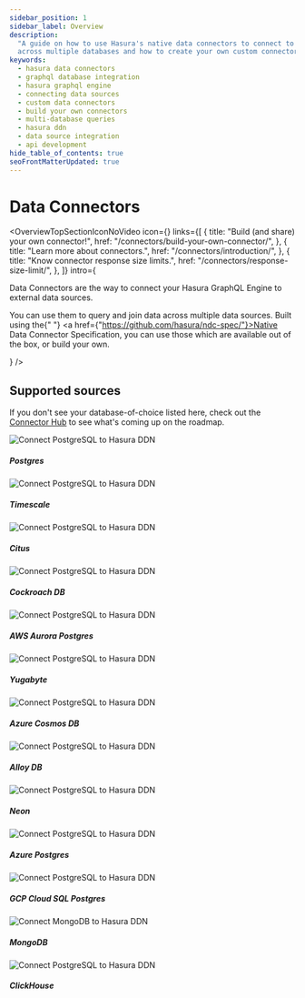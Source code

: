 ```yaml
---
sidebar_position: 1
sidebar_label: Overview
description:
  "A guide on how to use Hasura's native data connectors to connect to external data sources. Learn how to query data
  across multiple databases and how to create your own custom connectors."
keywords:
  - hasura data connectors
  - graphql database integration
  - hasura graphql engine
  - connecting data sources
  - custom data connectors
  - build your own connectors
  - multi-database queries
  - hasura ddn
  - data source integration
  - api development
hide_table_of_contents: true
seoFrontMatterUpdated: true
---
```



# Data Connectors

<OverviewTopSectionIconNoVideo
  icon={<Icon />}
  links={[
    {
      title: "Build (and share) your own connector!",
      href: "/connectors/build-your-own-connector/",
    },
    {
      title: "Learn more about connectors.",
      href: "/connectors/introduction/",
    },
    {
      title: "Know connector response size limits.",
      href: "/connectors/response-size-limit/",
    },
  ]}
  intro={
    <div>
      <p>Data Connectors are the way to connect your Hasura GraphQL Engine to external data sources.</p>
      <p>
        You can use them to query and join data across multiple data sources. Built using the{" "}
        <a href={"https://github.com/hasura/ndc-spec/"}>Native Data Connector Specification</a>, you can use those which
        are available out of the box, or build your own.
      </p>
    </div>
  }
/>

## Supported sources

If you don't see your database-of-choice listed here, check out the [Connector Hub](https://hasura.io/connectors) to see
what's coming up on the roadmap.

<div className="vendor-table">
  <Link href={"/connectors/postgresql/"}>
    <div className="vendor-card-wrapper">
      <div className="vendor-card">
        <img src={PostgreSQL} title="PostgreSQL" alt="Connect PostgreSQL to Hasura DDN" />
      </div>
      <h5>Postgres</h5>
    </div>
  </Link>
  <!-- Timescale -->
  <Link href={"/connectors/postgresql/"}>
    <div className="vendor-card-wrapper">
      <div className="vendor-card">
        <img src={Timescale} title="PostgreSQL" alt="Connect PostgreSQL to Hasura DDN" />
      </div>
      <h5>Timescale</h5>
    </div>
  </Link>
  <!-- Citus -->
  <Link href={"/connectors/postgresql/"}>
    <div className="vendor-card-wrapper">
      <div className="vendor-card">
        <img src={Citus} title="PostgreSQL" alt="Connect PostgreSQL to Hasura DDN" />
      </div>
      <h5>Citus</h5>
    </div>
  </Link>
  <!-- CRDB -->
  <Link href={"/connectors/postgresql/"}>
    <div className="vendor-card-wrapper">
      <div className="vendor-card">
        <img src={CRDB} title="PostgreSQL" alt="Connect PostgreSQL to Hasura DDN" />
      </div>
      <h5>Cockroach DB</h5>
    </div>
  </Link>
  <!-- AWS Aurora -->
  <Link href={"/connectors/postgresql/"}>
    <div className="vendor-card-wrapper">
      <div className="vendor-card">
        <img src={Aurora} title="PostgreSQL" alt="Connect PostgreSQL to Hasura DDN" />
      </div>
      <h5>AWS Aurora Postgres</h5>
    </div>
  </Link>
  <!-- Yugabyte -->
  <Link href={"/connectors/postgresql/"}>
    <div className="vendor-card-wrapper">
      <div className="vendor-card">
        <img src={Yugabyte} title="PostgreSQL" alt="Connect PostgreSQL to Hasura DDN" />
      </div>
      <h5>Yugabyte</h5>
    </div>
  </Link>
  <!-- Azure Cosmos DB -->
  <Link href={"/connectors/postgresql/"}>
    <div className="vendor-card-wrapper">
      <div className="vendor-card">
        <img src={Cosmos} title="PostgreSQL" alt="Connect PostgreSQL to Hasura DDN" />
      </div>
      <h5>Azure Cosmos DB</h5>
    </div>
  </Link>
  <!-- Alloy DB -->
  <Link href={"/connectors/postgresql/"}>
    <div className="vendor-card-wrapper">
      <div className="vendor-card">
        <img src={Alloy} title="PostgreSQL" alt="Connect PostgreSQL to Hasura DDN" />
      </div>
      <h5>Alloy DB</h5>
    </div>
  </Link>
  <!-- Neon -->
  <Link href={"/connectors/postgresql/"}>
    <div className="vendor-card-wrapper">
      <div className="vendor-card">
        <img src={Neon} title="PostgreSQL" alt="Connect PostgreSQL to Hasura DDN" />
      </div>
      <h5>Neon</h5>
    </div>
  </Link>
  <!-- Azure PG -->
  <Link href={"/connectors/postgresql/"}>
    <div className="vendor-card-wrapper">
      <div className="vendor-card">
        <img src={Cosmos} title="PostgreSQL" alt="Connect PostgreSQL to Hasura DDN" />
      </div>
      <h5>Azure Postgres</h5>
    </div>
  </Link>
  <!-- GCP Cloud SQL PG -->
  <Link href={"/connectors/postgresql/"}>
    <div className="vendor-card-wrapper">
      <div className="vendor-card">
        <img src={GCP} title="PostgreSQL" alt="Connect PostgreSQL to Hasura DDN" />
      </div>
      <h5>GCP Cloud SQL Postgres</h5>
    </div>
  </Link>
  <!-- MongoDB -->
<Link href={"/connectors/mongodb/"}>
  <div className="vendor-card-wrapper">
    <div className="vendor-card">
      <img src={Mongo} title="MongoDB" alt="Connect MongoDB to Hasura DDN" />
    </div>
    <h5>MongoDB</h5>
  </div>
</Link>
  <!-- ClickHouse -->
<Link href={"/connectors/clickhouse"}>
    <div className="vendor-card-wrapper">
      <div className="vendor-card">
        <img src={ClickHouse} title="PostgreSQL" alt="Connect PostgreSQL to Hasura DDN" />
      </div>
      <h5>ClickHouse</h5>
    </div>
  </Link>
</div>
